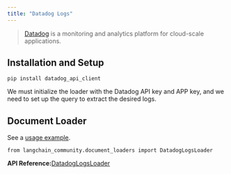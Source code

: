 ```yaml
---
title: "Datadog Logs"
---
```


> [Datadog](https://www.datadoghq.com/) is a monitoring and analytics platform for cloud-scale applications.

## Installation and Setup

```
pip install datadog_api_client
```

We must initialize the loader with the Datadog API key and APP key, and we need to set up the query to extract the desired logs.

## Document Loader

See a [usage example](/src/oss/integrations/document_loaders/datadog_logs).

```
from langchain_community.document_loaders import DatadogLogsLoader
```

**API Reference:**[DatadogLogsLoader](https://python.langchain.com/api_reference/community/document_loaders/langchain_community.document_loaders.datadog_logs.DatadogLogsLoader.html)
